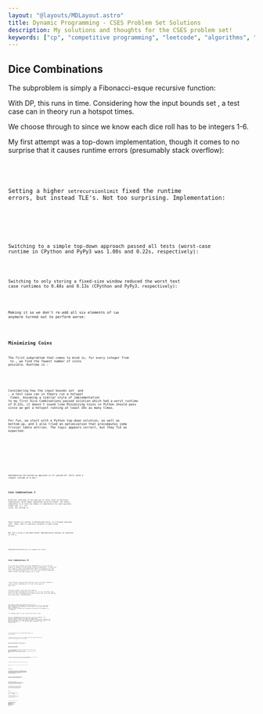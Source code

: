 ```yaml
---
layout: "@layouts/MDLayout.astro"
title: Dynamic Programming - CSES Problem Set Solutions
description: My solutions and thoughts for the CSES problem set!
keywords: ["cp", "competitive programming", "leetcode", "algorithms", "data structures"]
---
```








<Intro />


## Dice Combinations <Spec href="https://cses.fi/problemset/task/1633" cdate="2024-03-13" />

The subproblem is simply a Fibonacci-esque recursive function:

<GatherLatex code="
    F_{<0} = 0
    \qquad
    F_0 = 1
    \\
    F_n = F_{n-1} + F_{n-2} + F_{n-3} + F_{n-4} + F_{n-5} + F_{n-6}
    \quad\text{for}\quad n > 0
" />

With DP, this runs in <Eq code="O(n)" /> time. Considering how the input bounds set <Eq code="n \le {10}^6" />, a test case can in theory run a hotspot <Eq code="6 \times {10}^6" /> times.

We choose <Eq code="F_{n-1}" /> through to <Eq code="F_{n-6}" /> since we know each dice roll has to be integers 1-6.

My first attempt was a top-down implementation, though it comes to no surprise that it causes runtime errors (presumably stack overflow):


<SpoilerBlock buttonLabel="Failed Python Solution (Stack Overflow)">
    <Code code={SolDiceCombinations01} lang="py" />
</SpoilerBlock>

Setting a higher `setrecursionlimit` fixed the runtime errors, but instead TLE's. Not too surprising. Implementation:


<SpoilerBlock buttonLabel="Failed Python Solution (TLE)">
    <Code code={SolDiceCombinations02} lang="py" />
</SpoilerBlock>

Switching to a simple top-down approach passed all tests (worst-case runtime in CPython and PyPy3 was 1.00s and 0.22s, respectively):


<Code code={SolDiceCombinations03} lang="py" />

Switching to only storing a fixed-size window reduced the worst test case runtimes to 0.44s and 0.13s (CPython and PyPy3, respectively):


<Code code={SolDiceCombinations04} lang="py" />

Making it so we don't re-add all six elements of `tab` anymore turned out to perform worse:


<Code code={SolDiceCombinations05} lang="py" />


## Minimizing Coins <Spec href="https://cses.fi/problemset/task/1634" cdate="2024-03-31" />

The first subproblem that comes to mind is, for every integer from <Eq code="0" /> to <Eq code="x" />, we find the fewest number of coins possible. Runtime is <Eq code="O(xn)" />:

<DisplayLatex code="
    C = \braces{c_0, \dots, c_{n-1}} = \text{set of all coin values}
" />
<GatherLatex code="
    F_{<0} = \infty
    \qquad
    F_0 = 0
    \\
    F_x = \min_{c \in C}\parens{
        F_{x - c}
    } + 1
    \quad\text{for}\quad x > 0
" />

Considering how the input bounds set <Eq code="n \le 100" /> and <Eq code="x \le {10}^6" />, a test case can in theory run a hotspot <Eq code="{10}^8" /> times. Assuming a similar style of implementation to my first Dice Combinations passed solution which had a worst runtime of 0.22s, it doesn't sound like Minimizing Coins in Python should pass since we get a hotspot running at least 10x as many times.

For fun, we start with a Python top-down solution, as well as bottom-up, and I also tried an optimization that precomputes some trivial table entries. The logic appears correct, but they TLE as expected:


<SpoilerBlock buttonLabel="Failed Python Top-Down Solution (TLE)">
    <Code code={SolMinimizingCoins01} lang="py" />
</SpoilerBlock>

<SpoilerBlock buttonLabel="Failed Python Bottom-Up Solution (TLE)">
    <Code code={SolMinimizingCoins02} lang="py" />
</SpoilerBlock>

<SpoilerBlock buttonLabel="Failed Python Bottom-Up Solution With Optimization (TLE)">
    <Code code={SolMinimizingCoins03} lang="py" />
</SpoilerBlock>

Implementing the bottom-up approach in C++ passed all tests (with a longest runtime of 0.15s):


<Code code={SolMinimizingCoins05} lang="cpp" />


## Coin Combinations I <Spec href="https://cses.fi/problemset/task/1635" cdate="2024-04-01" />

Different orderings of the same set of coins count as different combinations, which makes subproblem selection easier. My chosen subproblem is to find the number of combinations for each possible target sum <Eq code="0" /> to <Eq code="x" />. For <Eq code="n" /> coins, the runtime is <Eq code="O(xn)" />:

<DisplayLatex code="
    C = \braces{c_0, \dots, c_{n-1}} = \text{set of all coin values}
" />
<GatherLatex code="
    F_{<0} = 0
    \qquad
    F_0 = 1
    \\
    F_x = \sum_{c \in C}{
        F_{x - c}
    }
    \quad\text{for}\quad x > 0
" />

Input bounds are similar to Minimizing Coins, so a hotspot possibly runs <Eq code="{10}^8" /> times, and is similarly unlikely to pass using Python.

But let's write a top-down Python implementation anyway! As expected, it TLE's:


<SpoilerBlock buttonLabel="Failed Python Top-Down Solution (TLE)">
    <Code code={SolCoinCombinationsI01} lang="py" />
</SpoilerBlock>

Implementing bottom-up in C++ passes all tests:


<Code code={SolCoinCombinationsI02} lang="cpp" />


## Coin Combinations II <Spec href="https://cses.fi/problemset/task/1636" cdate="2024-04-01" />

If we used the strategy from Coin Combinations I, we run into the problem of needing to avoid double-counting combinations. To deal with this, maybe we need a two-dimensional table: one dimension for coin value, and another dimension for coin sum. The following subproblem comes to mind, which may naively run in <Eq code="O(x^2 n)" /> time:

<DisplayLatex code="
    C = \braces{c_1, \dots, c_n} = \text{set of all coin values}
" />
<GatherLatex code="
    F\brackets{0, x} =
    \begin{cases}
        1 \quad& x = 0 \\
        0 \quad& \text{otherwise}
    \end{cases}
    \\
    F\brackets{i, x} =
    \sum_{j = 0}^{\infty}{
        F\brackets{i - 1, x - j c_i}
    }
    \quad\text{for}\quad i > 0
" />

I say "naively" because there may be a way to cut that runtime to <Eq code="O(xn)" /> with a clever optimization. I'll get to my idea for that later.

I am very certain <Eq code="O(x^2 n)" /> will TLE, but I made a top-down Python implementation anyway just for fun. It passes some tests, but TLE's everything else. Good to know that we're not getting any wrong answers! Implementation:


<SpoilerBlock buttonLabel="Failed Python Top-Down Solution (TLE)">
    <Code code={SolCoinCombinationsII01} lang="py" />
</SpoilerBlock>

Let's have a look at my <Eq code="O(xn)" /> idea now. I'd use the same subproblem and implement it bottom-up, but I'd fill up the table with the help of an accumulator, which should let me avoid doing the whole <Eq code="\sum_{j=0}^{\infty}" /> summation in <Eq code="O(x)" /> time each time. Instead, the accumulator calculates this summation in <Eq code="O(1)" /> on average.

It's probably easier to just see how this works in code.

My first implementation works perfectly fine on my computer, but causes weird `RUNTIME ERROR`s on some test cases when I submit to CSES. I have a screenshot included in the spoiler block below. My code provides the correct answers when I run them on my computer, and none of them TLE, so... I'm not sure what's going on. Full implementation:


<SpoilerBlock buttonLabel="Failed C++ Bottom-Up Solution, Weird Runtime Error?">
    <Code code={SolCoinCombinationsII02} lang="cpp" />
    <FiguresBlock>
        <FigImg src={SolCoinCombinationsII02TestResults} alt="Submission test results for my first C++ optimized bottom-up solution." />
    </FiguresBlock>
</SpoilerBlock>

*(If anyone knows why I'm getting `RUNTIME ERROR`, I'd love to know!)*

I improved on this solution by changing to a more space-efficient 1D vector, which did pass all test cases:


<Code code={SolCoinCombinationsII04} lang="cpp" />

<Todo>Were the `RUNTIME ERROR`s to do with the way I implemented the 2D table as 2D vectors?</Todo>


## Removing Digits <Spec href="https://cses.fi/problemset/task/1637" cdate="2024-04-03" />

The first subproblem that comes to mind finds the minimum number of steps for each number from <Eq code="0" /> to <Eq code="n" />. It runs in <Eq code="O(n \log_{10} n)" /> since there are <Eq code="O(n)" /> entries in the 1D table, and at each entry, you check every decimal digit (which is <Eq code="O(\log_{10} n)" />). The subproblem written out:

<DisplayLatex code="
    n = \text{input number}
" />
<GatherLatex code="
    F_0 = 0
    \\
    F_n = \min_{d \in D\parens{n}}\parens{
        F_{n - d}
    } + 1
    \quad\text{for}\quad x > 0
" />
<DisplayLatex code="
    \text{where } D\parens{n} = \text{all decimal digits of } n \text{ except } 0
" />

For fun, I started with a Python top-down implementation, which TLE's as expected, but also didn't give any wrong answers:


<SpoilerBlock buttonLabel="Failed Python Top-Down Solution (TLE)">
    <Code code={SolRemovingDigits01} lang="py" />
</SpoilerBlock>

My bottom-up implementation in Python passed all tests:


<Code code={SolRemovingDigits02} lang="py" />

It also passed all tests when I used string conversion to get the digits:


<Code code={SolRemovingDigits03} lang="py" />


## Grid Paths <Spec href="https://cses.fi/problemset/task/1638" cdate="2024-04-03" />

The fact that paths can only move in one direction makes this problem so much easier since you don't have to worry about paths backtracking. The first subproblem that comes to mind is to, at each cell in the grid, you add up how many paths can come from above with how many paths can come from the left. It runs in <Eq code="O(n^2)" /> (or more usefully, <Eq code="O(N)" /> for <Eq code="N" /> total cells in the grid):

<GatherLatex code="
    G\brackets{i, j} \in \braces{\texttt{EMPTY}, \texttt{TRAP}}
" />
<GatherLatex code="
    F\brackets{i, j} =
    \begin{cases}
        0
        \quad&
            \parens{i < 0}
            \lor \parens{j < 0}
            \lor \parens{G\brackets{i, j} = \texttt{TRAP}}
        \\
        F\brackets{i - 1, j} + F\brackets{i, j - 1}
        \quad& \text{otherwise}
    \end{cases}
" />

Surprisingly, a Python top-down implementation using `@functools.cache` (and running on CPython3) almost passed, but TLE'd on only 2 out of the 15 test cases:


<SpoilerBlock buttonLabel="Failed Python Top-Down Solution (TLE)">
    <Code code={SolGridPaths01} lang="py" />
</SpoilerBlock>

It took 0.99s for one of the passed <Eq code="1000 \times 1000" /> test cases, which indicates to me that not only should Python be feasible, but Python top-down is likely to be feasible as well if I can lower the overhead. And indeed it did pass, although the code isn't quite that nice since I'm implementing my own memoization:


<Code code={SolGridPaths03} lang="py" />

My bottom-up implementation is also a bit obscured since I used some tricks to avoid adding if-statements to the main loop (and therefore unnecessary overhead). Here, I pad the grid with an extra row and column (on the top and left sides) so that we automatically get zeroes for paths that try to come from outside of the grid. Implementation:


<Code code={SolGridPaths04} lang="py" />


## Book Shop <Spec href="https://cses.fi/problemset/task/1158" cdate="2024-04-03" />

This is the classic *0-1 knapsack problem*, which I've already done a very detailed writeup on ([here](http://localhost:3000/c/notes/dsa/dynamic-programming/#0-1-knapsack-problem)), so unfortunately, I've already been very thoroughly spoiled on this problem.

The subproblem has two dimensions: "the current book", and current max cost of currently selected books (from <Eq code="0" /> to <Eq code="x" />). At each "current book" (and corresponding current max cost), we find out what the best possible number of pages is whether or not we purchase the current book. It runs in <Eq code="O(nx)" />:

<DisplayLatex code="
    \braces{\parens{c_1, p_1}, \dots, \parens{c_n, p_n}} = \text{costs and number of pages}
" />
<DisplayLatex code="
    F\brackets{i, x} =
    \begin{cases}
        {\displaystyle
            \vphantom{\sum}
            -\infty
        }
        \quad& x < 0
        \\
        {\displaystyle
            \vphantom{\sum}
            0
        }
        \quad& \parens{x \ge 0} \land \parens{i = 0}
        \\
        {\displaystyle
            \max\parens{
                \vphantom{\sum}
                F\brackets{i - 1, x - c_i} + p_i,
                F\brackets{i - 1, x}
            }
        }
        \quad& \text{otherwise}
    \end{cases}
" />

My first top-down Python implementation TLE'd as I expected:


<SpoilerBlock buttonLabel="Failed Python Top-Down Solution (TLE)">
    <Code code={SolBookShop01} lang="py" />
</SpoilerBlock>

Implementing bottom-up Python with a full <Eq code="O(nx)" />-sized table caused many `RUNTIME ERROR` results, but they otherwise gave me correct answers on my computer (albeit very slowly):


<SpoilerBlock buttonLabel="Failed Python Bottom-Up Solution With Full Table (TLE)">
    <Code code={SolBookShop02} lang="py" />
</SpoilerBlock>

My more optimized bottom-up Python implementation that instead uses a <Eq code="O(x)" />-sized table TLE'd, even on PyPy3:


<SpoilerBlock buttonLabel="Failed Python Bottom-Up Solution With Smaller Table (TLE)">
    <Code code={SolBookShop04} lang="py" />
</SpoilerBlock>

Reimplementing this optimized bottom-up solution in C++ passes all tests with a worst runtime of only 0.15s:


<Code code={SolBookShop05} lang="cpp" />


## Array Description <Spec href="https://cses.fi/problemset/task/1746/" cdate="2024-04-03" />

The first subproblem that comes to mind has two dimensions: current position in the array description, and candidate value for the position. At each position, we simply count the number of possible "paths" coming from the start of the array. The runtime is <Eq code="O(nm)" />.

What I mean by "path" is, let's pretend that the beginning of the array (index 0) is known to be the value 5. From index 0, we might be able to "walk" to three different positions in index 1: \{index 1, value 4\}, \{index 1, value 5\}, and \{index 1, value 6\}. We say that there are valid "paths" from the beginning of the array to these three positions. These paths may extend all the way through the array, constrained by the known array values.

<p><Todo>I should illustrate what I mean by a "path".</Todo></p>

The subproblem written out:

<GatherLatex code="
    m = \text{upper bound for array values}
    \\
    \braces{a_0, \dots, a_{n - 1}} = \text{the array description}
" />
<DisplayLatex code="
    F\brackets{i, v} =
    \begin{cases}
        \displaystyle
        \vphantom{\sum_{A}^A}
        \begin{array}{l}
            1
        \end{array}
        \quad& \parens{0 < v \le m} \land \parens{a_0 \in \braces{0, v}} \land \parens{i = 0}
        \\
        \displaystyle
        \begin{array}{l}
            F\brackets{i - 1, v} \\
            \quad + F\brackets{i - 1, v - 1} \\
            \quad + F\brackets{i - 1, v + 1}
        \end{array}
        \quad& \parens{0 < v \le m} \land \parens{a_0 \in \braces{0, v}} \land \parens{i > 0}
        \\
        \displaystyle
        \vphantom{\sum_{A}^A}
        \begin{array}{l}
            0
        \end{array}
        \quad& \text{otherwise}
    \end{cases}
" />
<DisplayLatex code="
    \text{solution} = \sum_{v = 1}^m F\brackets{n - 1, v}
" />

A top-down implementation in Python TLE'd, but otherwise gave no wrong answers:


<SpoilerBlock buttonLabel="Failed Python Top-Down Solution (TLE)">
    <Code code={SolArrayDescription01} lang="py" />
</SpoilerBlock>

Changing to a bottom-up with a full <Eq code="O(nm)" /> sized table passed all tests with a PyPy3 worst-case runtime of 0.33s:


<Code code={SolArrayDescription02} lang="py" />

Improving on the bottom-up solution by switching to an <Eq code="O(m)" /> table also passed, but now with a PyPy3 worst-case runtime of 0.13s:


<SpoilerBlock buttonLabel="Alternative Python Bottom-Up Solution With O(m) Table (TLE)">
    <Code code={SolArrayDescription03} lang="py" />
</SpoilerBlock>

